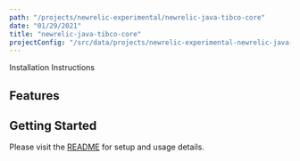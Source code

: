 ```yaml
---
path: "/projects/newrelic-experimental/newrelic-java-tibco-core"
date: "01/29/2021"
title: "newrelic-java-tibco-core"
projectConfig: "/src/data/projects/newrelic-experimental-newrelic-java-tibco-core.json"
---
```


<!-- Imports must occur at the top of the file -->



<Link to="https://github.com/newrelic-experimental/newrelic-java-tibco-core">Installation Instructions</Link>

## Features



## Getting Started

Please visit the [README](https://github.com/newrelic-experimental/newrelic-java-tibco-core#readme) for setup and usage details.
